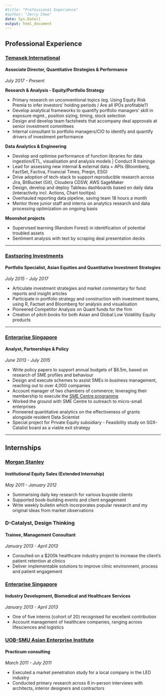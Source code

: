 ```yaml
---
#title: "Professional Experience"
#author: "Jerry Chee"
date: Sys.Date()
output: html_document
---
```


## Professional Experience

### [Temasek International](https://www.temasek.com.sg/en/who-we-are/about-us)
#### Associate Director, Quantitative Strategies & Performance
*July 2017 - Present*

**Research & Analysis - Equity/Portfolio Strategy**

* Primary research on unconventional topics (eg. Using Equity Risk Premia to infer investors’ holding periods / Are all IPOs profitable?)
* Develop analytical frameworks to quantify portfolio managers’ skill in exposure mgmt., position sizing, timing, stock selection
* Design and develop team factsheets that accompany deal approvals at senior investment committees
* Internal consultant to portfolio managers/CIO to identify and quantify drivers of investment performance

**Data Analytics & Engineering** 

* Develop and optimise performance of function libraries for data ingestion/ETL, visualisation and analysis models | Conduct R trainings
* Lead for assessing new internal & external data + APIs (Bloomberg, FactSet, Factiva, Financial Times, Preqin, ESG)
* Drive adoption of tech-stack to support reproducible research across Jira, BitBucket (Git), Cloudera CDSW, AWS SageMaker
* Design, develop and deploy Tableau dashboards based on daily data (interactivity incl. Actions, Chart tooltips)
* Overhauled reporting data pipeline, saving team 18 hours a month
* Mentor three junior staff and interns on analytics research and data processing optimization on ongoing basis

**Moonshot projects**

* Supervised learning (Random Forest) in identification of potential troubled assets
* Sentiment analysis with text by scraping deal presentation decks

------------------------------------

### [Eastspring Investments](https://www.eastspring.com/sg/about-us/company-overview)
#### Portfolio Specialist, Asian Equities and Quantitative Investment Strategies
*July 2015 - July 2017*

* Articulate investment strategies and market commentary for fund reports and insight articles
* Participate in portfolio strategy and construction with investment teams, using R, Factset and Bloomberg for analysis and visualisation
* Pioneered Competitor Analysis on Quant funds for the firm
* Creation of pitch books for both Asian and Global Low Volatility Equity products

------------------------------------

### [Enterprise Singapore](https://www.enterprisesg.gov.sg/about-us/overview)
#### Analyst, Partnerships & Policy
*June 2013 - July 2015*

* Write policy papers to support annual budgets of $6.5m, based on research of SME profiles and behaviour
* Design and execute schemes to assist SMEs in business management, reaching out to over 4,000 companies
* Account manager of two chambers of commerce; leveraging their membership to execute the [SME Centre programme](https://www.smeportal.sg/content/smeportal/en/resources/sme-centres.html)
* Worked the ground with SME Centre to outreach to micro-small enterprises
* Pioneered quantitative analytics on the effectiveness of grants alongside resident Data Scientist
* Special project for Private Equity subsidiary - Feasibility study on SGX-Catalist board as a viable exit strategy

------------------------------------

## Internships

### [Morgan Stanley](https://www.morganstanley.com/people-opportunities/students-graduates/programs/institutional-securities/sales-and-trading/institutional-equity-summer-analyst-north-america)
#### Institutional Equity Sales (Extended Internship)
*May 2011 - January 2012*

* Summarising daily key research for various buyside clients
* Supported book-building events and client engagement
* Write weekly bulletin which incorporates popular research and my original ideas from market observations

### D-Catalyst, Design Thinking
#### Trainee, Management Consultant
*January 2013 - April 2013*

* Consulted on a $200k healthcare industry project to increase the client’s patient retention at clinics
* Deliver implementable solutions to improve clinic environment, process and patient engagement

### [Enterprise Singapore](https://www.enterprisesg.gov.sg/industries/type/healthcare-and-biomedical/industry-profile)
#### Industry Development, Biomedical and Healthcare Services
*January 2013 - April 2013*

* One of five interns (cohort of 20) recognised for excellent contribution
* Account management of healthcare companies, ranging across lifesciences and logistics

### [UOB-SMU Asian Enterprise Institute](https://usaei.smu.edu.sg/usaei/sme-consulting/overview)
#### Practicum consulting
*March 2011 - July 2011*

* Executed a market penetration study for a local company in the LED industry
* Conducted primary research across 8 in-person interviews with architects, interior designers and contractors

